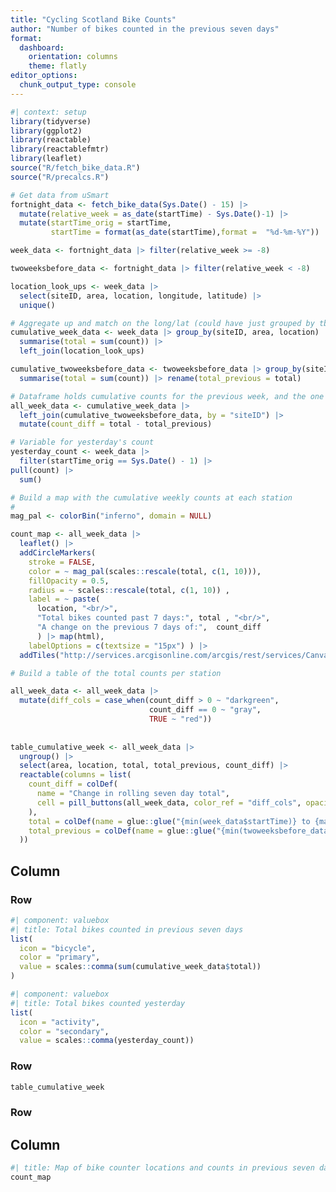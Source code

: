 ```yaml
---
title: "Cycling Scotland Bike Counts"
author: "Number of bikes counted in the previous seven days"
format: 
  dashboard:
    orientation: columns
    theme: flatly
editor_options: 
  chunk_output_type: console
---
```


```r
#| context: setup
library(tidyverse)
library(ggplot2)
library(reactable)
library(reactablefmtr)
library(leaflet)
source("R/fetch_bike_data.R")
source("R/precalcs.R")
```


```r
# Get data from uSmart
fortnight_data <- fetch_bike_data(Sys.Date() - 15) |> 
  mutate(relative_week = as_date(startTime) - Sys.Date()-1) |> 
  mutate(startTime_orig = startTime,
         startTime = format(as_date(startTime),format =  "%d-%m-%Y"))

week_data <- fortnight_data |> filter(relative_week >= -8)

twoweeksbefore_data <- fortnight_data |> filter(relative_week < -8)

location_look_ups <- week_data |> 
  select(siteID, area, location, longitude, latitude) |> 
  unique()

```


```r
# Aggregate up and match on the long/lat (could have just grouped by tbf)
cumulative_week_data <- week_data |> group_by(siteID, area, location) |> 
  summarise(total = sum(count)) |> 
  left_join(location_look_ups)

cumulative_twoweeksbefore_data <- twoweeksbefore_data |> group_by(siteID) |> 
  summarise(total = sum(count)) |> rename(total_previous = total)

# Dataframe holds cumulative counts for the previous week, and the one before that.
all_week_data <- cumulative_week_data |> 
  left_join(cumulative_twoweeksbefore_data, by = "siteID") |> 
  mutate(count_diff = total - total_previous)

# Variable for yesterday's count
yesterday_count <- week_data |> 
  filter(startTime_orig == Sys.Date() - 1) |> 
pull(count) |> 
  sum()

```


```r
# Build a map with the cumulative weekly counts at each station
# 
mag_pal <- colorBin("inferno", domain = NULL)

count_map <- all_week_data |> 
  leaflet() |> 
  addCircleMarkers(
    stroke = FALSE,
    color = ~ mag_pal(scales::rescale(total, c(1, 10))),
    fillOpacity = 0.5,
    radius = ~ scales::rescale(total, c(1, 10)) ,
    label = ~ paste(
      location, "<br/>",
      "Total bikes counted past 7 days:", total , "<br/>", 
      "A change on the previous 7 days of:",  count_diff
      ) |> map(html),
    labelOptions = c(textsize = "15px") ) |> 
  addTiles("http://services.arcgisonline.com/arcgis/rest/services/Canvas/World_Light_Gray_Base/MapServer/tile/{z}/{y}/{x}", options = tileOptions(minZoom = 5, maxZoom = 10)) 
```


```r
# Build a table of the total counts per station

all_week_data <- all_week_data |>
  mutate(diff_cols = case_when(count_diff > 0 ~ "darkgreen",
                               count_diff == 0 ~ "gray",
                               TRUE ~ "red")) 
 
  
table_cumulative_week <- all_week_data |>
  ungroup() |>
  select(area, location, total, total_previous, count_diff) |> 
  reactable(columns = list(
    count_diff = colDef(
      name = "Change in rolling seven day total",
      cell = pill_buttons(all_week_data, color_ref = "diff_cols", opacity = 0.7)
    ),
    total = colDef(name = glue::glue("{min(week_data$startTime)} to {max(week_data$startTime)}")),
    total_previous = colDef(name = glue::glue("{min(twoweeksbefore_data$startTime)} to {max(twoweeksbefore_data$startTime)}"))
  ))

```



## Column

### Row 
```r
#| component: valuebox
#| title: Total bikes counted in previous seven days
list(
  icon = "bicycle",
  color = "primary",
  value = scales::comma(sum(cumulative_week_data$total))
)
```

```r
#| component: valuebox
#| title: Total bikes counted yesterday
list(
  icon = "activity",
  color = "secondary",
  value = scales::comma(yesterday_count))
```

### Row 

```r
table_cumulative_week

```


### Row 

## Column

```r
#| title: Map of bike counter locations and counts in previous seven days
count_map

```

